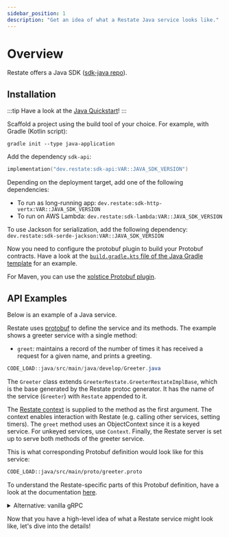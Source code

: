 ```yaml
---
sidebar_position: 1
description: "Get an idea of what a Restate Java service looks like."
---
```



# Overview

Restate offers a Java SDK ([sdk-java repo](https://github.com/restatedev/sdk-java)).

## Installation

:::tip
Have a look at the [Java Quickstart](/get_started/quickstart?sdk=jvm)!
:::

Scaffold a project using the build tool of your choice. For example, with Gradle (Kotlin script):

```shell
gradle init --type java-application
```

Add the dependency `sdk-api`:

```kotlin
implementation("dev.restate:sdk-api:VAR::JAVA_SDK_VERSION")
```

Depending on the deployment target, add one of the following dependencies:
- To run as long-running app: `dev.restate:sdk-http-vertx:VAR::JAVA_SDK_VERSION`
- To run on AWS Lambda: `dev.restate:sdk-lambda:VAR::JAVA_SDK_VERSION`

To use Jackson for serialization, add the following dependency: `dev.restate:sdk-serde-jackson:VAR::JAVA_SDK_VERSION`

Now you need to configure the protobuf plugin to build your Protobuf contracts.
Have a look at the [`build.gradle.kts` file of the Java Gradle template](https://github.com/restatedev/examples/blob/main/templates/java-gradle/build.gradle.kts) for an example.

For Maven, you can use the [xolstice Protobuf plugin](https://www.xolstice.org/protobuf-maven-plugin/index.html).

## API Examples

Below is an example of a Java service. 

Restate uses [protobuf](https://protobuf.dev/) to define the service and its methods. The example shows a greeter service with a single method:
- `greet`: maintains a record of the number of times it has received a request for a given name, and prints a greeting.

```java
CODE_LOAD::java/src/main/java/develop/Greeter.java
```

The `Greeter` class extends `GreeterRestate.GreeterRestateImplBase`, which is the base generated by the Restate protoc generator.
It has the name of the service (`Greeter`) with `Restate` appended to it.

The [Restate context](/develop/sdk/restate-context) is supplied to the method as the first argument.
The context enables interaction with Restate (e.g. calling other services, setting timers).
The `greet` method uses an ObjectContext since it is a keyed service. For unkeyed services, use `Context`.
Finally, the Restate server is set up to serve both methods of the greeter service.

This is what corresponding Protobuf definition would look like for this service:

```protobuf
CODE_LOAD::java/src/main/proto/greeter.proto
```

To understand the Restate-specific parts of this Protobuf definition, have a look at the documentation [here](/develop/service_type#restate-service-contract).

<details>
<summary>Alternative: vanilla gRPC</summary>

Restate's proto code generator makes the generated code more polished for writing Restate services.
However, it is also possible to use the vanilla generated protobuf code by `protoc-gen-grpc-java`, in case you prefer this.

An example:

```java
CODE_LOAD::java/src/main/java/develop/GreeterVanillaGrpc.java
```

</details>

Now that you have a high-level idea of what a Restate service might look like, let's dive into the details!
